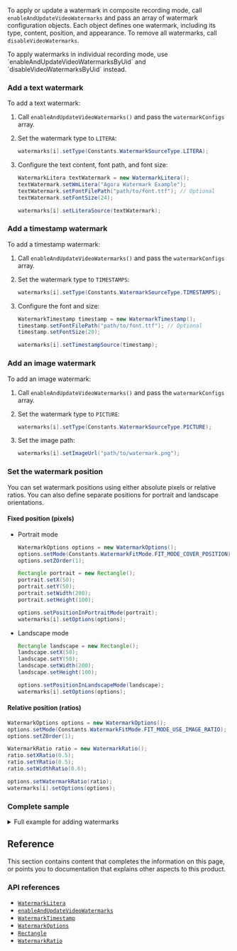 <PlatformWrapper platform="linux-java">

To apply or update a watermark in composite recording mode, call `enableAndUpdateVideoWatermarks` and pass an array of watermark configuration objects. Each object defines one watermark, including its type, content, position, and appearance. To remove all watermarks, call `disableVideoWatermarks`.

<Admonition type="info" info="info">
To apply watermarks in individual recording mode, use `enableAndUpdateVideoWatermarksByUid` and `disableVideoWatermarksByUid` instead.
</Admonition>

### Add a text watermark

To add a text watermark:

1. Call `enableAndUpdateVideoWatermarks()` and pass the `watermarkConfigs` array.
2. Set the watermark type to `LITERA`:

   ```java
   watermarks[i].setType(Constants.WatermarkSourceType.LITERA);
   ```

3. Configure the text content, font path, and font size:

   ```java
   WatermarkLitera textWatermark = new WatermarkLitera();
   textWatermark.setWmLitera("Agora Watermark Example");
   textWatermark.setFontFilePath("path/to/font.ttf"); // Optional
   textWatermark.setFontSize(24);

   watermarks[i].setLiteraSource(textWatermark);
   ```

### Add a timestamp watermark

To add a timestamp watermark:

1. Call `enableAndUpdateVideoWatermarks()` and pass the `watermarkConfigs` array.
2. Set the watermark type to `TIMESTAMPS`:

   ```java
   watermarks[i].setType(Constants.WatermarkSourceType.TIMESTAMPS);
   ```

3. Configure the font and size:

   ```java
   WatermarkTimestamp timestamp = new WatermarkTimestamp();
   timestamp.setFontFilePath("path/to/font.ttf"); // Optional
   timestamp.setFontSize(20);

   watermarks[i].setTimestampSource(timestamp);
   ```

### Add an image watermark

To add an image watermark:

1. Call `enableAndUpdateVideoWatermarks()` and pass the `watermarkConfigs` array.
2. Set the watermark type to `PICTURE`:

   ```java
   watermarks[i].setType(Constants.WatermarkSourceType.PICTURE);
   ```

3. Set the image path:

   ```java
   watermarks[i].setImageUrl("path/to/watermark.png");
   ```

### Set the watermark position

You can set watermark positions using either absolute pixels or relative ratios. You can also define separate positions for portrait and landscape orientations.

#### Fixed position (pixels)

- Portrait mode

   ```java
   WatermarkOptions options = new WatermarkOptions();
   options.setMode(Constants.WatermarkFitMode.FIT_MODE_COVER_POSITION);
   options.setZOrder(1);

   Rectangle portrait = new Rectangle();
   portrait.setX(50);
   portrait.setY(50);
   portrait.setWidth(200);
   portrait.setHeight(100);

   options.setPositionInPortraitMode(portrait);
   watermarks[i].setOptions(options);
   ```

- Landscape mode

   ```java
   Rectangle landscape = new Rectangle();
   landscape.setX(50);
   landscape.setY(50);
   landscape.setWidth(200);
   landscape.setHeight(100);

   options.setPositionInLandscapeMode(landscape);
   watermarks[i].setOptions(options);
   ```

#### Relative position (ratios)

```java
WatermarkOptions options = new WatermarkOptions();
options.setMode(Constants.WatermarkFitMode.FIT_MODE_USE_IMAGE_RATIO);
options.setZOrder(1);

WatermarkRatio ratio = new WatermarkRatio();
ratio.setXRatio(0.5);
ratio.setYRatio(0.5);
ratio.setWidthRatio(0.6);

options.setWatermarkRatio(ratio);
watermarks[i].setOptions(options);
```

### Complete sample

<details>
<summary>Full example for adding watermarks</summary>

```java
if (recorderConfig.getWaterMark() != null && !recorderConfig.getWaterMark().isEmpty()) {
  WatermarkConfig[] watermarks = new WatermarkConfig[recorderConfig.getWaterMark().size()];

  for (int i = 0; i < watermarks.length; i++) {
    WatermarkInfo info = recorderConfig.getWaterMark().get(i);
    watermarks[i] = new WatermarkConfig();
    watermarks[i].setIndex(i + 1);

    WatermarkSourceType type = Utils.convertToWatermarkSourceType(info.getType());
    watermarks[i].setType(type);

    if (type == WatermarkSourceType.LITERA) {
      WatermarkLitera litera = new WatermarkLitera();
      litera.setWmLitera(info.getLitera());
      litera.setFontFilePath(info.getFontFilePath());
      litera.setFontSize(info.getFontSize());
      watermarks[i].setLiteraSource(litera);

    } else if (type == WatermarkSourceType.TIMESTAMPS) {
      WatermarkTimestamp timestamp = new WatermarkTimestamp();
      timestamp.setFontFilePath(info.getFontFilePath());
      timestamp.setFontSize(info.getFontSize());
      watermarks[i].setTimestampSource(timestamp);

    } else if (type == WatermarkSourceType.PICTURE) {
      watermarks[i].setImageUrl(info.getImgUrl());
    }

    WatermarkOptions options = new WatermarkOptions();
    options.setMode(Constants.WatermarkFitMode.FIT_MODE_COVER_POSITION);
    options.setZOrder(info.getZorder());

    Rectangle portrait = new Rectangle();
    portrait.setX(info.getX());
    portrait.setY(info.getY());
    portrait.setWidth(info.getWidth());
    portrait.setHeight(info.getHeight());

    Rectangle landscape = new Rectangle();
    landscape.setX(info.getX());
    landscape.setY(info.getY());
    landscape.setWidth(info.getWidth());
    landscape.setHeight(info.getHeight());

    options.setPositionInPortraitMode(portrait);
    options.setPositionInLandscapeMode(landscape);
    watermarks[i].setOptions(options);
  }

  agoraMediaRtcRecorder.enableAndUpdateVideoWatermarks(watermarks);
}
```
</details>

## Reference

This section contains content that completes the information on this page, or points you to documentation that explains other aspects to this product.

### API references

- [`WatermarkLitera`](/on-premise-recording/api-references/struct#watermarklitera)
- [`enableAndUpdateVideoWatermarks`](/on-premise-recording/api-references/agora-media-rtc-recorder#enableandupdatevideowatermarks)
- [`WatermarkTimestamp`](/on-premise-recording/api-references/struct#watermarktimestamp)
- [`WatermarkOptions`](/on-premise-recording/api-references/struct#watermarkoptions)
- [`Rectangle`](/on-premise-recording/api-references/struct#rectangle)
- [`WatermarkRatio`](/on-premise-recording/api-references/struct#watermarkratio)

</PlatformWrapper>
